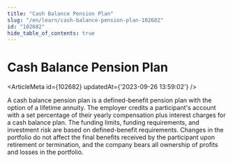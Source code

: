 ```yaml
---
title: "Cash Balance Pension Plan"
slug: "/en/learn/cash-balance-pension-plan-102682"
id: "102682"
hide_table_of_contents: true
---
```



# Cash Balance Pension Plan

<ArticleMeta id={102682} updatedAt={'2023-09-26 13:59:02'} />
<div className='border-solid border-b border-t-0 my-4 border-[var(--ifm-color-gray-300)]' />

A cash balance pension plan is a defined-benefit pension plan with the option of a lifetime annuity. The employer credits a participant's account with a set percentage of their yearly compensation plus interest charges for a cash balance plan. The funding limits, funding requirements, and investment risk are based on defined-benefit requirements. Changes in the portfolio do not affect the final benefits received by the participant upon retirement or termination, and the company bears all ownership of profits and losses in the portfolio.
